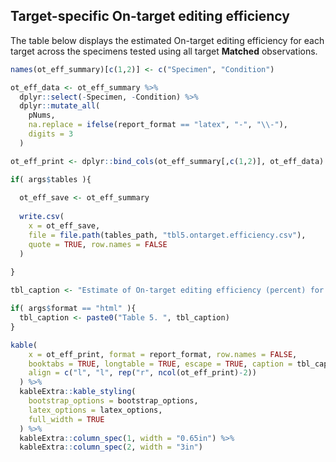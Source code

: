## Target-specific On-target editing efficiency

The table below displays the estimated On-target editing efficiency for each target across the specimens tested using all target **Matched** observations.

```r
names(ot_eff_summary)[c(1,2)] <- c("Specimen", "Condition")

ot_eff_data <- ot_eff_summary %>%
  dplyr::select(-Specimen, -Condition) %>%
  dplyr::mutate_all(
    pNums, 
    na.replace = ifelse(report_format == "latex", "-", "\\-"), 
    digits = 3
  )

ot_eff_print <- dplyr::bind_cols(ot_eff_summary[,c(1,2)], ot_eff_data)

if( args$tables ){
  
  ot_eff_save <- ot_eff_summary
  
  write.csv(
    x = ot_eff_save, 
    file = file.path(tables_path, "tbl5.ontarget.efficiency.csv"),
    quote = TRUE, row.names = FALSE
  )
  
}

tbl_caption <- "Estimate of On-target editing efficiency (percent) for each target by specimen."

if( args$format == "html" ){
  tbl_caption <- paste0("Table 5. ", tbl_caption)
}

kable(
    x = ot_eff_print, format = report_format, row.names = FALSE,
    booktabs = TRUE, longtable = TRUE, escape = TRUE, caption = tbl_caption, 
    align = c("l", "l", rep("r", ncol(ot_eff_print)-2))
  ) %>%
  kableExtra::kable_styling(
    bootstrap_options = bootstrap_options,
    latex_options = latex_options,
    full_width = TRUE
  ) %>%
  kableExtra::column_spec(1, width = "0.65in") %>%
  kableExtra::column_spec(2, width = "3in")

```

